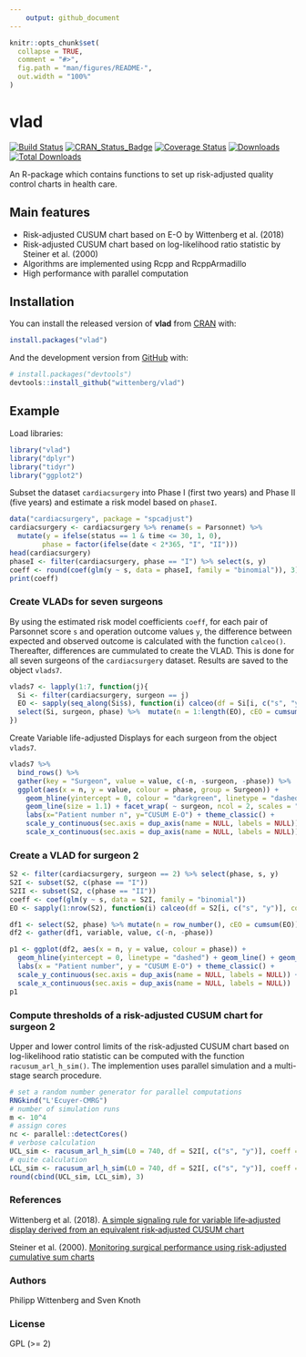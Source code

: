 ```yaml
---
    output: github_document
---
```


<!-- README.md is generated from README.Rmd. Please edit that file -->

```r
knitr::opts_chunk$set(
  collapse = TRUE,
  comment = "#>",
  fig.path = "man/figures/README-",
  out.width = "100%"
)
```
# vlad 
[![Build Status](https://travis-ci.org/wittenberg/vlad.svg)](https://travis-ci.org/wittenberg/vlad) 
[![CRAN_Status_Badge](http://www.r-pkg.org/badges/version/vlad)](http://cran.r-project.org/package=vlad) 
[![Coverage Status](https://codecov.io/gh/wittenberg/vlad/graph/badge.svg)](https://codecov.io/github/wittenberg/vlad?branch=master) 
[![Downloads](https://cranlogs.r-pkg.org/badges/vlad)](https://CRAN.R-project.org/package=vlad)
[![Total Downloads](https://cranlogs.r-pkg.org/badges/grand-total/vlad?color=orange)](https://CRAN.R-project.org/package=vlad)

An R-package which contains functions to set up risk-adjusted quality control charts in health care.

## Main features

- Risk-adjusted CUSUM chart based on E-O by Wittenberg et al. (2018)
- Risk-adjusted CUSUM chart based on log-likelihood ratio statistic by Steiner et al. (2000)
- Algorithms are implemented using Rcpp and RcppArmadillo
- High performance with parallel computation

## Installation

You can install the released version of **vlad** from [CRAN](https://cran.r-project.org/web/packages/vlad/index.html) with:

``` r
install.packages("vlad")
```

And the development version from [GitHub](https://github.com/wittenberg/vlad) with:

``` r
# install.packages("devtools")
devtools::install_github("wittenberg/vlad")
```
## Example


Load libraries:
```r
library("vlad")
library("dplyr")
library("tidyr")
library("ggplot2")
```

Subset the dataset `cardiacsurgery` into Phase I (first two years) and Phase II (five years) and estimate a risk model based on `phaseI`.
```r
data("cardiacsurgery", package = "spcadjust")
cardiacsurgery <- cardiacsurgery %>% rename(s = Parsonnet) %>%
  mutate(y = ifelse(status == 1 & time <= 30, 1, 0),
        phase = factor(ifelse(date < 2*365, "I", "II")))
head(cardiacsurgery)
phaseI <- filter(cardiacsurgery, phase == "I") %>% select(s, y)
coeff <- round(coef(glm(y ~ s, data = phaseI, family = "binomial")), 3)
print(coeff)
```

### Create VLADs for seven surgeons
By using the estimated risk model coefficients `coeff`, for each pair of Parsonnet score `s` and operation outcome values `y`, the difference between expected and observed outcome is calculated with the function `calceo()`.
Thereafter, differences are cummulated to create the VLAD. This is done for all seven surgeons of the `cardiacsurgery` dataset. Results are saved to the object `vlads7`.
```r
vlads7 <- lapply(1:7, function(j){
  Si <- filter(cardiacsurgery, surgeon == j)
  EO <- sapply(seq_along(Si$s), function(i) calceo(df = Si[i, c("s", "y")], coeff = coeff))
  select(Si, surgeon, phase) %>%  mutate(n = 1:length(EO), cEO = cumsum(EO))
}) 

```

Create Variable life-adjusted Displays for each surgeon from the object `vlads7`.
```r
vlads7 %>% 
  bind_rows() %>%  
  gather(key = "Surgeon", value = value, c(-n, -surgeon, -phase)) %>%
  ggplot(aes(x = n, y = value, colour = phase, group = Surgeon)) +
    geom_hline(yintercept = 0, colour = "darkgreen", linetype = "dashed") +
    geom_line(size = 1.1) + facet_wrap( ~ surgeon, ncol = 2, scales = "free") +
    labs(x="Patient number n", y="CUSUM E-O") + theme_classic() +
    scale_y_continuous(sec.axis = dup_axis(name = NULL, labels = NULL)) +
    scale_x_continuous(sec.axis = dup_axis(name = NULL, labels = NULL))
```

### Create a VLAD for surgeon 2
```r
S2 <- filter(cardiacsurgery, surgeon == 2) %>% select(phase, s, y)
S2I <- subset(S2, c(phase == "I"))
S2II <- subset(S2, c(phase == "II"))
coeff <- coef(glm(y ~ s, data = S2I, family = "binomial"))
EO <- sapply(1:nrow(S2), function(i) calceo(df = S2[i, c("s", "y")], coeff = coeff))

df1 <- select(S2, phase) %>% mutate(n = row_number(), cEO = cumsum(EO))
df2 <- gather(df1, variable, value, c(-n, -phase))

p1 <- ggplot(df2, aes(x = n, y = value, colour = phase)) +
  geom_hline(yintercept = 0, linetype = "dashed") + geom_line() + geom_point() + 
  labs(x = "Patient number", y = "CUSUM E-O") + theme_classic() +
  scale_y_continuous(sec.axis = dup_axis(name = NULL, labels = NULL)) +
  scale_x_continuous(sec.axis = dup_axis(name = NULL, labels = NULL))
p1
```

### Compute thresholds of a risk-adjusted CUSUM chart for surgeon 2 

 
Upper and lower control limits of the risk-adjusted CUSUM chart based on log-likelihood ratio statistic can be computed with the function `racusum_arl_h_sim()`. The implemention uses parallel simulation and a multi-stage search procedure.  
```r
# set a random number generator for parallel computations
RNGkind("L'Ecuyer-CMRG")
# number of simulation runs
m <- 10^4
# assign cores
nc <- parallel::detectCores()
# verbose calculation 
UCL_sim <- racusum_arl_h_sim(L0 = 740, df = S2I[, c("s", "y")], coeff = coeff, m = m, RA = 2, nc = nc, verbose = TRUE)
# quite calculation
LCL_sim <- racusum_arl_h_sim(L0 = 740, df = S2I[, c("s", "y")], coeff = coeff, m = m, RA = 1/2, nc = nc, verbose = FALSE)
round(cbind(UCL_sim, LCL_sim), 3)
```

### References

Wittenberg et al. (2018). [A simple signaling rule for variable life‐adjusted display derived from an equivalent risk‐adjusted CUSUM chart](https://doi.org/10.1002/sim.7647)

Steiner et al. (2000). [Monitoring surgical performance using risk-adjusted cumulative sum charts](https://doi.org/10.1093/biostatistics/1.4.441) 

### Authors

Philipp Wittenberg and Sven Knoth

### License

GPL (>= 2)
